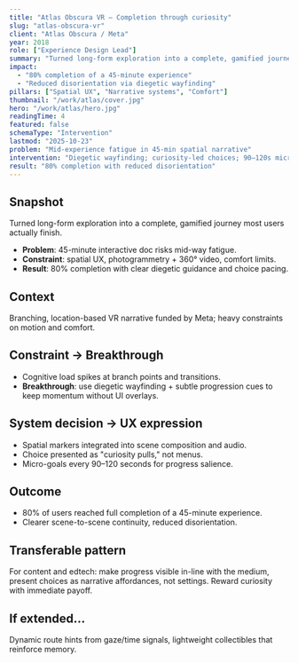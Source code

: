 ```yaml
---
title: "Atlas Obscura VR — Completion through curiosity"
slug: "atlas-obscura-vr"
client: "Atlas Obscura / Meta"
year: 2018
role: ["Experience Design Lead"]
summary: "Turned long-form exploration into a complete, gamified journey most users actually finish."
impact:
  - "80% completion of a 45-minute experience"
  - "Reduced disorientation via diegetic wayfinding"
pillars: ["Spatial UX", "Narrative systems", "Comfort"]
thumbnail: "/work/atlas/cover.jpg"
hero: "/work/atlas/hero.jpg"
readingTime: 4
featured: false
schemaType: "Intervention"
lastmod: "2025-10-23"
problem: "Mid-experience fatigue in 45-min spatial narrative"
intervention: "Diegetic wayfinding; curiosity-led choices; 90–120s micro-goals"
result: "80% completion with reduced disorientation"
---
```


## Snapshot

Turned long-form exploration into a complete, gamified journey most users actually finish.

- **Problem**: 45-minute interactive doc risks mid-way fatigue.
- **Constraint**: spatial UX, photogrammetry + 360° video, comfort limits.
- **Result**: 80% completion with clear diegetic guidance and choice pacing.

## Context

Branching, location-based VR narrative funded by Meta; heavy constraints on motion and comfort.

## Constraint → Breakthrough

- Cognitive load spikes at branch points and transitions.
- **Breakthrough**: use diegetic wayfinding + subtle progression cues to keep momentum without UI overlays.

## System decision → UX expression

- Spatial markers integrated into scene composition and audio.
- Choice presented as "curiosity pulls," not menus.
- Micro-goals every 90–120 seconds for progress salience.

## Outcome

- 80% of users reached full completion of a 45-minute experience.
- Clearer scene-to-scene continuity, reduced disorientation.

## Transferable pattern

For content and edtech: make progress visible in-line with the medium, present choices as narrative affordances, not settings. Reward curiosity with immediate payoff.

## If extended…

Dynamic route hints from gaze/time signals, lightweight collectibles that reinforce memory.

